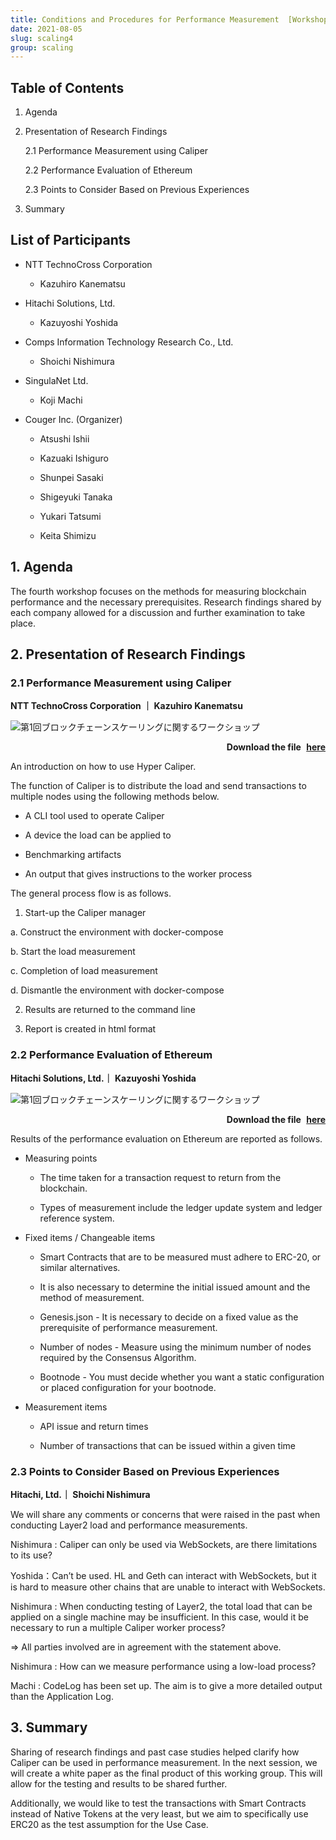 ```yaml
---
title: Conditions and Procedures for Performance Measurement  [Workshop No. 4]
date: 2021-08-05
slug: scaling4
group: scaling
---
```


## Table of Contents

1. Agenda

2. Presentation of Research Findings

   2.1 Performance Measurement using Caliper

   2.2 Performance Evaluation of Ethereum

   2.3 Points to Consider Based on Previous Experiences

3. Summary

## List of Participants

- NTT TechnoCross Corporation

  - Kazuhiro Kanematsu

- Hitachi Solutions, Ltd.

  - Kazuyoshi Yoshida

- Comps Information Technology Research Co., Ltd.

  - Shoichi Nishimura

- SingulaNet Ltd.

  - Koji Machi

- Couger Inc. (Organizer)

  - Atsushi Ishii

  - Kazuaki Ishiguro

  - Shunpei Sasaki

  - Shigeyuki Tanaka

  - Yukari Tatsumi

  - Keita Shimizu

## 1. Agenda

The fourth workshop focuses on the methods for measuring blockchain performance and the necessary prerequisites. Research findings shared by each company allowed for a discussion and further examination to take place.

## 2. Presentation of Research Findings

### 2.1 Performance Measurement using Caliper

**NTT TechnoCross Corporation ｜ Kazuhiro Kanematsu**

![第1回ブロックチェーンスケーリングに関するワークショップ](./images/img1.png)

<p style="text-align: right;font-weight:bold;">
  Download the file
  <a
    style="margin-left: 5px"
    href="/pdf/scaling4/scalling-workshop_4_ntttx.pdf"
    target="_blank"
  >
    here
  </a>
</p>

An introduction on how to use Hyper Caliper.

The function of Caliper is to distribute the load and send transactions to multiple nodes using the following methods below.

- A CLI tool used to operate Caliper

- A device the load can be applied to

- Benchmarking artifacts

- An output that gives instructions to the worker process

The general process flow is as follows.

1. Start-up the Caliper manager

a. Construct the environment with docker-compose

b. Start the load measurement

c. Completion of load measurement

d. Dismantle the environment with docker-compose

2. Results are returned to the command line

3. Report is created in html format

### 2.2 Performance Evaluation of Ethereum

**Hitachi Solutions, Ltd.｜ Kazuyoshi Yoshida**

![第1回ブロックチェーンスケーリングに関するワークショップ](./images/img2.png)

<p style="text-align: right;font-weight:bold;">
  Download the file
  <a
    style="margin-left: 5px"
    href="/pdf/scaling4/scalling-workshop_4_Hitachi-性能評価.pdf"
    target="_blank"
  >
    here
  </a>
</p>

Results of the performance evaluation on Ethereum are reported as follows.

- Measuring points

  - The time taken for a transaction request to return from the blockchain.

  - Types of measurement include the ledger update system and ledger reference system.

- Fixed items / Changeable items

  - Smart Contracts that are to be measured must adhere to ERC-20, or similar alternatives.

  - It is also necessary to determine the initial issued amount and the method of measurement.

  - Genesis.json - It is necessary to decide on a fixed value as the prerequisite of performance measurement.

  - Number of nodes - Measure using the minimum number of nodes required by the Consensus Algorithm.

  - Bootnode - You must decide whether you want a static configuration or placed configuration for your bootnode.

- Measurement items

  - API issue and return times

  - Number of transactions that can be issued within a given time

### 2.3 Points to Consider Based on Previous Experiences

**Hitachi, Ltd.｜ Shoichi Nishimura**

We will share any comments or concerns that were raised in the past when conducting Layer2 load and performance measurements.

Nishimura : Caliper can only be used via WebSockets, are there limitations to its use?

Yoshida：Can’t be used. HL and Geth can interact with WebSockets, but it is hard to measure other chains that are unable to interact with WebSockets.

Nishimura : When conducting testing of Layer2, the total load that can be applied on a single machine may be insufficient. In this case, would it be necessary to run a multiple Caliper worker process?

⇒ All parties involved are in agreement with the statement above.

Nishimura : How can we measure performance using a low-load process?

Machi : CodeLog has been set up. The aim is to give a more detailed output than the Application Log.

## 3. Summary

Sharing of research findings and past case studies helped clarify how Caliper can be used in performance measurement. In the next session, we will create a white paper as the final product of this working group. This will allow for the testing and results to be shared further.

Additionally, we would like to test the transactions with Smart Contracts instead of Native Tokens at the very least, but we aim to specifically use ERC20 as the test assumption for the Use Case.
